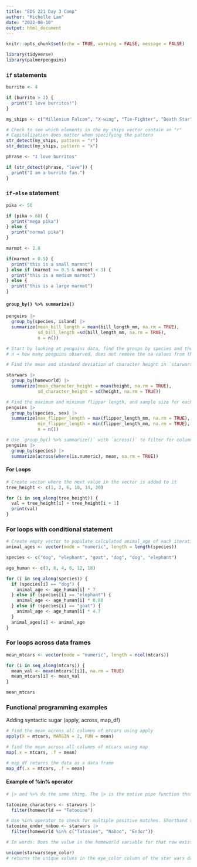 ```yaml
---
title: "EDS 221 Day 3 Comp"
author: "Michelle Lam"
date: "2022-08-10"
output: html_document
---
```


```r
knitr::opts_chunk$set(echo = TRUE, warning = FALSE, message = FALSE)

library(tidyverse)
library(palmerpenguins)
```

### `if` statements

```r
burrito <- 4

if (burrito > 2) {
  print("I love burritos!")
}
```

```r
my_ships <- c("Millenium Falcom", "X-wing", "Tie-Fighter", "Death Star")

# Check to see which elements in the my_ships vector contain an "r"
# Capitalization does matter when specifying the pattern
str_detect(my_ships, pattern = "r")
str_detect(my_ships, pattern = "x")

phrase <- "I love burritos"

if (str_detect(phrase, "love")) {
  print("I am a burrito fan.")
}
```


### `if-else` statement

```r
pika <- 50

if (pika > 60) {
  print("mega pika")
} else {
  print("normal pika")
}
```

```r
marmot <- 2.8

if(marmot < 0.5) {
  print("this is a small marmot")
} else if (marmot >= 0.5 & marmot < 3) {
  print("this is a medium marmot")
} else {
  print("this is a large marmot")
}
```

#### `group_by() %>% summarize()`

```r
penguins |> 
  group_by(species, island) |> 
  summarize(mean_bill_length = mean(bill_length_mm, na.rm = TRUE), 
            sd_bill_length =sd(bill_length_mm, na.rm = TRUE),
            n = n())

# Start by looking at penguins data, find the groups by species and the subgroup of each island, find the mean of each group and the standard deviation 
# n = how many penguins observed, does not remove the na values from the count

# Find the mean and standard deviation of character height in `starwars` grouped by homeworld.

starwars |> 
  group_by(homeworld) |> 
  summarize(mean_character_height = mean(height, na.rm = TRUE),
            sd_character_height = sd(height, na.rm = TRUE))

# Find the maximum and minimum flipper length, and sample size for each species of penguins 
penguins |> 
  group_by(species, sex) |> 
  summarize(max_flipper_length = max(flipper_length_mm, na.rm = TRUE),
            min_flipper_length = min(flipper_length_mm, na.rm = TRUE),
            n = n())

# Use `group_by() %>% summarize()` with `across()` to filter for columns containing numeric values
penguins |> 
  group_by(species) |> 
  summarize(across(where(is.numeric), mean, na.rm = TRUE))
```

#### For Loops
```r
# Create vector where the next value in the vector is added to it
tree_height <- c(1, 2, 6, 10, 14, 20)

for (i in seq_along(tree_height)) {
  val = tree_height[i] + tree_height[i + 1]
  print(val)
}
```

### For loops with conditional statement
```r
# Create empty vector to populate calculated animal_age of each iteration into 
animal_ages <- vector(mode = "numeric", length = length(species))

species <- c("dog", "elephant", "goat", "dog", "dog", "elephant")

age_human <- c(3, 8, 4, 6, 12, 18)

for (i in seq_along(species)) {
  if (species[i] == "dog") {
    animal_age <- age_human[i] * 7
  } else if (species[i] == "elephant") {
    animal_age <- age_human[i] * 0.88
  } else if (species[i] == "goat") {
    animal_age <- age_human[i] * 4.7
  }
  animal_ages[i] <- animal_age
}
```

### For loops across data frames
```r
mean_mtcars <- vector(mode = "numeric", length = ncol(mtcars))

for (i in seq_along(mtcars)) {
  mean_val <- mean(mtcars[[i]], na.rm = TRUE)
  mean_mtcars[i] <- mean_val
}

mean_mtcars
```

### Functional programming examples

Adding syntactic sugar (apply, across, map_df)

```r
# find the mean across all columns of mtcars using apply
apply(X = mtcars, MARGIN = 2, FUN = mean)
```

```r
# find the mean across all columns of mtcars using map
map(.x = mtcars, .f = mean)

# map_df returns the data as a data frame
map_df(.x = mtcars, .f = mean)
```

#### Example of %in% operator

```r
# |> and %>% do the same thing. The |> is the native pipe function that can be used outside the tidyverse package.

tatooine_characters <- starwars |> 
  filter(homeworld == "Tatooine")

# Use %in% operator to check for multiple positive matches. Shorthand to for OR operator (|)
tatooine_endor_naboo <- starwars |> 
  filter(homeworld %in% c("Tatooine", "Naboo", "Endor"))

# In words: Does the value in the homeworld variable for that row exist IN that vector c("Tatooine", "Naboo", "Endor")

unique(starwars$eye_color)
# returns the unique values in the eye_color column of the star wars data set. If values are green and green-gray it will return 2 unique values.
```



